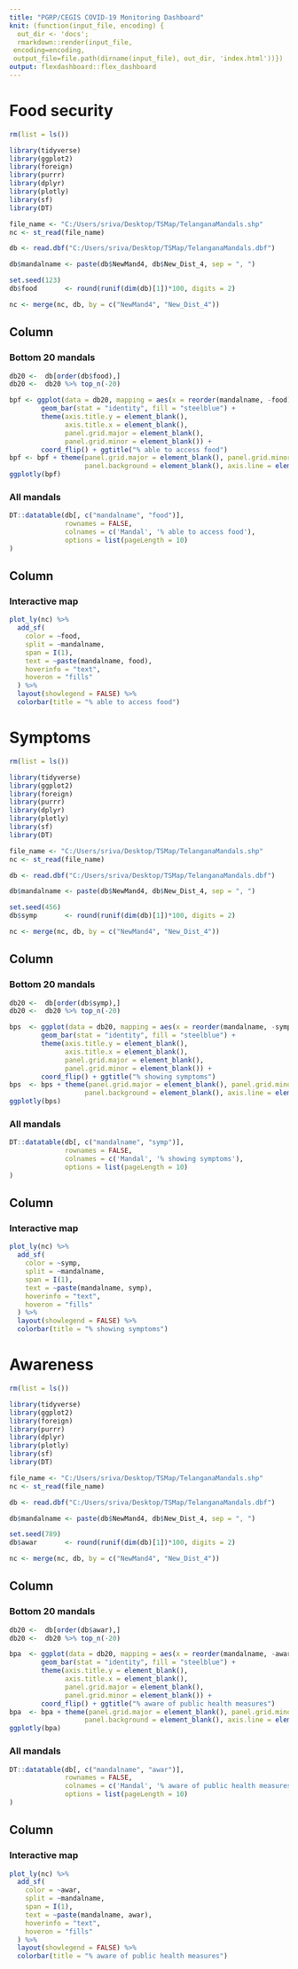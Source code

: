 ```yaml
---
title: "PGRP/CEGIS COVID-19 Monitoring Dashboard"
knit: (function(input_file, encoding) {
  out_dir <- 'docs';
  rmarkdown::render(input_file,
 encoding=encoding,
 output_file=file.path(dirname(input_file), out_dir, 'index.html'))})
output: flexdashboard::flex_dashboard
---
```


Food security
====================================

```r
rm(list = ls())

library(tidyverse)
library(ggplot2)
library(foreign)
library(purrr)
library(dplyr)
library(plotly)
library(sf)
library(DT)

file_name <- "C:/Users/sriva/Desktop/TSMap/TelanganaMandals.shp"
nc <- st_read(file_name)

db <- read.dbf("C:/Users/sriva/Desktop/TSMap/TelanganaMandals.dbf")

db$mandalname <- paste(db$NewMand4, db$New_Dist_4, sep = ", ")

set.seed(123)
db$food       <- round(runif(dim(db)[1])*100, digits = 2)

nc <- merge(nc, db, by = c("NewMand4", "New_Dist_4"))
```

Column {data-width=350}
-------------------------------------
  
### Bottom 20 mandals
```r
db20 <-  db[order(db$food),]
db20 <-  db20 %>% top_n(-20)

bpf <- ggplot(data = db20, mapping = aes(x = reorder(mandalname, -food), food)) + 
        geom_bar(stat = "identity", fill = "steelblue") +
        theme(axis.title.y = element_blank(),
              axis.title.x = element_blank(),
              panel.grid.major = element_blank(), 
              panel.grid.minor = element_blank()) +
        coord_flip() + ggtitle("% able to access food")
bpf <- bpf + theme(panel.grid.major = element_blank(), panel.grid.minor = element_blank(),
                   panel.background = element_blank(), axis.line = element_line(colour = "black"))
ggplotly(bpf)
```

### All mandals
```r
DT::datatable(db[, c("mandalname", "food")],
              rownames = FALSE, 
              colnames = c('Mandal', '% able to access food'),
              options = list(pageLength = 10)
)
``` 

Column {data-width=650}
-------------------------------------

### Interactive map
```r
plot_ly(nc) %>% 
  add_sf(
    color = ~food, 
    split = ~mandalname, 
    span = I(1),
    text = ~paste(mandalname, food),
    hoverinfo = "text",
    hoveron = "fills"
  ) %>%
  layout(showlegend = FALSE) %>%
  colorbar(title = "% able to access food")
```




Symptoms 
====================================
```r
rm(list = ls())

library(tidyverse)
library(ggplot2)
library(foreign)
library(purrr)
library(dplyr)
library(plotly)
library(sf)
library(DT)

file_name <- "C:/Users/sriva/Desktop/TSMap/TelanganaMandals.shp"
nc <- st_read(file_name)

db <- read.dbf("C:/Users/sriva/Desktop/TSMap/TelanganaMandals.dbf")

db$mandalname <- paste(db$NewMand4, db$New_Dist_4, sep = ", ")

set.seed(456)
db$symp       <- round(runif(dim(db)[1])*100, digits = 2)

nc <- merge(nc, db, by = c("NewMand4", "New_Dist_4"))
```

Column {data-width=350}
-------------------------------------
  
### Bottom 20 mandals
```r
db20 <-  db[order(db$symp),]
db20 <-  db20 %>% top_n(-20)

bps  <- ggplot(data = db20, mapping = aes(x = reorder(mandalname, -symp), symp)) + 
        geom_bar(stat = "identity", fill = "steelblue") +
        theme(axis.title.y = element_blank(),
              axis.title.x = element_blank(),
              panel.grid.major = element_blank(), 
              panel.grid.minor = element_blank()) +
        coord_flip() + ggtitle("% showing symptoms")
bps  <- bps + theme(panel.grid.major = element_blank(), panel.grid.minor = element_blank(),
                   panel.background = element_blank(), axis.line = element_line(colour = "black"))
ggplotly(bps)
```

### All mandals
```r
DT::datatable(db[, c("mandalname", "symp")],
              rownames = FALSE, 
              colnames = c('Mandal', '% showing symptoms'),
              options = list(pageLength = 10)
)
``` 

Column {data-width=650}
-------------------------------------

### Interactive map
```r
plot_ly(nc) %>% 
  add_sf(
    color = ~symp, 
    split = ~mandalname, 
    span = I(1),
    text = ~paste(mandalname, symp),
    hoverinfo = "text",
    hoveron = "fills"
  ) %>%
  layout(showlegend = FALSE) %>%
  colorbar(title = "% showing symptoms")
```





Awareness 
====================================

```r
rm(list = ls())

library(tidyverse)
library(ggplot2)
library(foreign)
library(purrr)
library(dplyr)
library(plotly)
library(sf)
library(DT)

file_name <- "C:/Users/sriva/Desktop/TSMap/TelanganaMandals.shp"
nc <- st_read(file_name)

db <- read.dbf("C:/Users/sriva/Desktop/TSMap/TelanganaMandals.dbf")

db$mandalname <- paste(db$NewMand4, db$New_Dist_4, sep = ", ")

set.seed(789)
db$awar       <- round(runif(dim(db)[1])*100, digits = 2)

nc <- merge(nc, db, by = c("NewMand4", "New_Dist_4"))
```

Column {data-width=350}
-------------------------------------
  
### Bottom 20 mandals
```r
db20 <-  db[order(db$awar),]
db20 <-  db20 %>% top_n(-20)

bpa  <- ggplot(data = db20, mapping = aes(x = reorder(mandalname, -awar), awar)) + 
        geom_bar(stat = "identity", fill = "steelblue") +
        theme(axis.title.y = element_blank(),
              axis.title.x = element_blank(),
              panel.grid.major = element_blank(), 
              panel.grid.minor = element_blank()) +
        coord_flip() + ggtitle("% aware of public health measures")
bpa  <- bpa + theme(panel.grid.major = element_blank(), panel.grid.minor = element_blank(),
                   panel.background = element_blank(), axis.line = element_line(colour = "black"))
ggplotly(bpa)
```

### All mandals
```r
DT::datatable(db[, c("mandalname", "awar")],
              rownames = FALSE, 
              colnames = c('Mandal', '% aware of public health measures'),
              options = list(pageLength = 10)
)
``` 

Column {data-width=650}
-------------------------------------

### Interactive map
```r
plot_ly(nc) %>% 
  add_sf(
    color = ~awar, 
    split = ~mandalname, 
    span = I(1),
    text = ~paste(mandalname, awar),
    hoverinfo = "text",
    hoveron = "fills"
  ) %>%
  layout(showlegend = FALSE) %>%
  colorbar(title = "% aware of public health measures")
```
